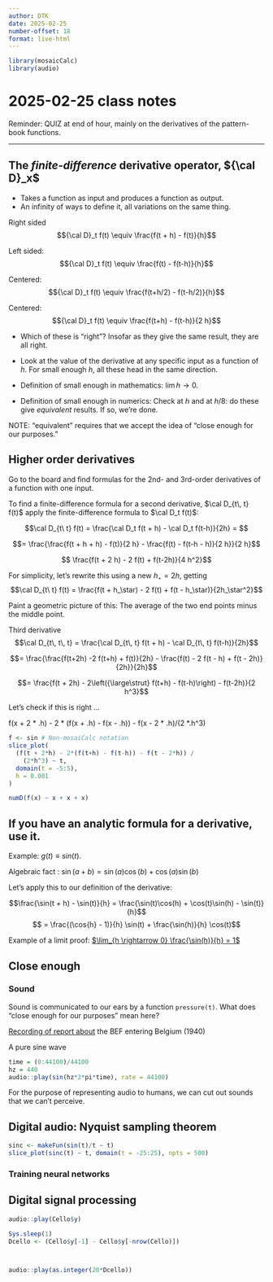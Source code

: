```yaml
---
author: DTK
date: 2025-02-25
number-offset: 18
format: live-html
---
```


```r
library(mosaicCalc)
library(audio)
```

# 2025-02-25 class notes

Reminder: QUIZ at end of hour, mainly on the derivatives of the pattern-book functions.

----------

## The *finite-difference* derivative operator, ${\cal D}_x$

- Takes a function as input and produces a function as output.
- An infinity of ways to define it, all variations on the same thing.

Right sided $${\cal D}_t f(t) \equiv \frac{f(t + h) - f(t)}{h}$$

Left sided: $${\cal D}_t f(t) \equiv \frac{f(t) - f(t-h)}{h}$$    
    
Centered: $${\cal D}_t f(t) \equiv \frac{f(t+h/2) - f(t-h/2)}{h}$$      
    
Centered: $${\cal D}_t f(t) \equiv \frac{f(t+h) - f(t-h)}{2 h}$$      

- Which of these is "right"? Insofar as they give the same result, they are all right. 

- Look at the value of the derivative at any specific input as a function of $h$. For small enough $h$, all these head in the same direction.

- Definition of small enough in mathematics: $\lim h \rightarrow 0$.

- Definition of small enough in numerics: Check at $h$ and at $h/8$: do these give *equivalent* results. If so, we're done.

NOTE: "equivalent" requires that we accept the idea of "close enough for our purposes."

## Higher order derivatives

Go to the board and find formulas for the 2nd- and 3rd-order derivatives of a function with one input.

To find a finite-difference formula for a second derivative, $\cal D_{t\, t} f(t)$ apply the finite-difference formula to $\cal D_t f(t)$:

$$\cal D_{t\ t} f(t) = \frac{\cal D_t f(t + h) - \cal D_t f(t-h)}{2h} = $$

$$= \frac{\frac{f(t + h + h) - f(t)}{2 h} - \frac{f(t) - f(t-h - h)}{2 h}}{2 h}$$

$$ \frac{f(t + 2 h) - 2 f(t) + f(t-2h)}{4 h^2}$$

For simplicity, let's rewrite this using a new $h_\star = 2 h$, getting
$$\cal D_{t\ t} f(t) = \frac{f(t + h_\star) - 2 f(t) + f(t - h_\star)}{2h_\star^2}$$

Paint a geometric picture of this: The average of the two end points minus the middle point.


Third derivative $$\cal D_{t\, t\, t} = \frac{\cal D_{t\, t} f(t + h) - \cal D_{t\, t} f(t-h)}{2h}$$

$$= \frac{\frac{f(t+2h) -2 f(t+h) + f(t)}{2h} - \frac{f(t) - 2 f(t - h) + f(t - 2h)}{2h}}{2h}$$

$$= \frac{f(t + 2h) - 2\left({\large\strut} f(t+h) - f(t-h)\right) - f(t-2h)}{2 h^3}$$




Let's check if this is right ...

f(x + 2 * .h) - 2 * (f(x + .h) - f(x - .h)) - f(x - 2 * .h)/(2 *.h^3)
```r
f <- sin # Non-mosaiCalc notation
slice_plot(
  (f(t + 2*h) - 2*(f(t+h) - f(t-h)) - f(t - 2*h)) /
    (2*h^3) ~ t, 
  domain(t = -5:5), 
  h = 0.001
)
```

```r
numD(f(x) ~ x + x + x)
```




## If you have an analytic formula for a derivative, use it.

Example: $g(t) \equiv sin(t)$.

Algebraic fact : $\sin(a + b) = \sin(a)\cos(b) + \cos(a)\sin(b)$

Let's apply this to our definition of the derivative:

$$\frac{\sin(t + h) - \sin(t)}{h} = \frac{\sin(t)\cos(h) + \cos(t)\sin(h) - \sin(t)}{h}$$
$$ = \frac{(\cos{h} - 1)}{h} \sin(t) + \frac{\sin(h)}{h} \cos(t)$$

Example of a limit proof: [$\lim_{h \rightarrow 0} \frac{\sin(h)}{h} = 1$](https://www.youtube.com/watch?v=5xitzTutKqM)

## Close enough

### Sound

Sound is communicated to our ears by a function `pressure(t)`. What does "close enough for our purposes" mean here? 

[Recording of report about](https://archive.org/details/WWII_News_1940/1940-05-13_BBC_Bernard_Stubbs_On_The_BEF_Advance_Into_Belgium.mp3) the BEF entering Belgium (1940)

A pure sine wave

```r
time = (0:44100)/44100
hz = 440
audio::play(sin(hz*2*pi*time), rate = 44100)
```

For the purpose of representing audio to humans, we can cut out sounds that we can't perceive.

## Digital audio: Nyquist sampling theorem

```r
sinc <- makeFun(sin(t)/t ~ t)
slice_plot(sinc(t) ~ t, domain(t = -25:25), npts = 500)
```

### Training neural networks 




## Digital signal processing


```r
audio::play(Cello$y)

Sys.sleep(1)
Dcello <- (Cello$y[-1] - Cello$y[-nrow(Cello)])



audio::play(as.integer(20*Dcello))

```
